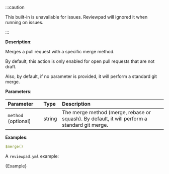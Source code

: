 
:::caution

This built-in is unavailable for issues. Reviewpad will ignored it when running on issues.

:::

**Description**:

Merges a pull request with a specific merge method.

By default, this action is only enabled for open pull requests that are not draft.

Also, by default, if no parameter is provided, it will perform a standard git merge.

**Parameters**:

| Parameter           | Type    | Description                                                                                   |
| :------------------ | :------ | :-------------------------------------------------------------------------------------------- |
| `method` (optional) | string  | The merge method (merge, rebase or squash). By default, it will perform a standard git merge. |

**Examples**:

```yml
$merge()
```

A `reviewpad.yml` example:

<CodeBlock language="yml" title="reviewpad.yml">{Example}</CodeBlock>
